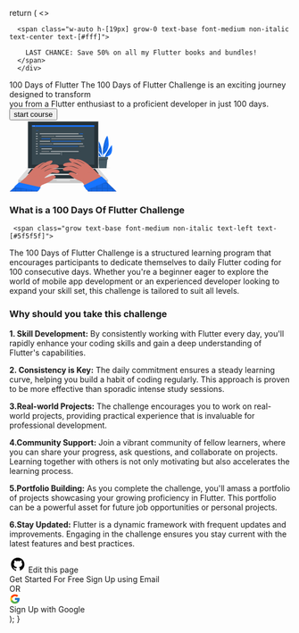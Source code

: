 
  return (
    <>
    <div class=" fixed top-[20] left-[0] w-[100%] h-[48px] flex flex-row justify-center items-center py-[20px px-[24px bg-[#1774ff] z-[1000]">
         
      <span class="w-auto h-[19px] grow-0 text-base font-medium non-italic text-center text-[#fff]">
        
        LAST CHANCE: Save 50% on all my Flutter books and bundles!
      </span>
      </div>
<div class=" w-[1156px] grow flex flex-row justify-start items-start gap-[20px] p-[0] mt-[20px]">
    
<div class="w-[803px] grow-0 flex flex-col justify-start items-stretch gap-[20px] p-[0]">
    
<div class="self-stretch grow-0 flex flex-col justify-start mt-[20px] gap-[20px] py-[20px] px-[24px] bg-[#f5f7f8]">
    
  <div class="self-stretch grow flex flex-row justify-between items-center p-[24px] rounded-xl bg-[#ecf0f9]">
    
<div class="grow flex flex-col justify-start items-start gap-[12px] p-[0]">

<span class=" grow-0 font-[roboto] text-[28px] font-semibold non-italic text-center text-[#000]">
100 Days of Flutter
</span>
<span class="self-stretch grow-0 text-base font-medium non-italic text-left text-[#2d2d2d]">
The 100 Days of Flutter Challenge is an exciting journey designed to transform <br />
you from a Flutter enthusiast to a proficient developer in just 100 days.
</span>
<button style={{ 
    flexGrow: '0', 
    display: 'flex', 
    flexDirection: 'row', 
    justifyContent: 'center', 
    alignItems: 'center', 
    gap: '0px', 
    padding: '8px 24px', 
    borderRadius: '8px',
    boxShadow: '0 2px 4px 0 rgba(23, 116, 255, 0.24)', 
    backgroundImage: 'linear-gradient(to bottom, #1774ff 0%, rgba(23, 116, 255, 0.8))'
    }}>
<div class="grow-0 text-sm font-medium non-italic text-left text-[#fff]">
start course
</div>
</button>
</div>
<div class="grow-0">

<svg width="192" height="128" viewBox="0 0 192 128" fill="none" xmlns="http://www.w3.org/2000/svg">
<path d="M9.43262 85.9421C65.1095 85.7713 127.563 85.7713 183.251 85.9421C127.574 86.1101 65.1205 86.1101 9.43262 85.9421Z" fill="#263238"/>
<path d="M183.383 45.0549C176.948 53.7706 170.238 63.8829 168.605 74.805C168.585 74.9703 168.85 75.0254 168.88 74.8601C169.62 71.8801 170.571 68.9565 171.726 66.1114C175.957 64.9462 180.108 63.9903 182.331 59.7922C184.595 55.4757 184.309 49.8479 183.876 45.1458C183.862 44.9006 183.521 44.8868 183.383 45.0549Z" fill="#1774FF"/>
<path d="M171.813 66.0345C174.705 59.5473 178.424 53.0353 183.131 47.7023C183.162 47.6665 183.211 47.7161 183.184 47.7519C180.096 51.5506 177.749 55.6881 175.471 59.8972C177.6 57.7348 179.936 55.7982 181.955 53.5036C181.994 53.4595 182.057 53.5257 182.018 53.5697C180.016 55.9745 177.826 58.5859 175.217 60.3654C174.516 61.6509 173.808 62.9456 173.093 64.2495C173.27 64.1503 173.449 64.0649 173.631 63.974C173.661 63.9603 173.688 64.0071 173.658 64.0236C173.46 64.1228 173.261 64.2302 173.055 64.3156C172.716 64.9299 172.383 65.5442 172.033 66.1557C171.934 66.2907 171.744 66.1722 171.813 66.0345Z" fill="#263238"/>
<path d="M173.955 63.77C175.686 62.7996 177.337 61.6943 178.894 60.4644C178.936 60.4314 178.996 60.4892 178.955 60.525C177.444 61.8336 175.786 62.9632 174.016 63.8912C173.947 63.9325 173.875 63.8168 173.955 63.77Z" fill="#263238"/>
<path d="M167.868 73.1854C167.882 73.3176 168.105 73.3176 168.102 73.1854C168.138 69.5878 168.102 65.9737 168.16 62.3569C169.083 60.4975 171.06 59.4673 172.438 57.977C173.427 56.8851 174.289 55.6836 175.005 54.396C176.705 51.3659 177.627 47.9281 177.98 44.4792C178.36 40.6227 176.9 27.9293 175.278 28.3701C174.438 28.5987 171.713 34.8903 170.992 36.9701C169.82 40.4001 168.962 43.9295 168.43 47.5149C167.113 55.9689 167.223 64.6763 167.868 73.1854Z" fill="#1774FF"/>
<path d="M167.843 57.6631L167.86 57.6465C168.056 53.0931 169.083 48.4956 170.042 44.0799C171.077 39.3226 172.287 34.8408 174.725 30.5987C174.734 30.5829 174.75 30.5716 174.768 30.5671C174.786 30.5626 174.805 30.5653 174.821 30.5746C174.837 30.5838 174.849 30.599 174.854 30.6169C174.859 30.6348 174.857 30.6539 174.848 30.6703C173.214 33.9697 171.95 37.4396 171.077 41.0168C171.243 40.7606 171.441 40.5182 171.612 40.2758C171.678 40.1793 171.838 40.2758 171.772 40.3667C171.552 40.7506 171.295 41.1122 171.006 41.4465C170.997 41.4551 170.985 41.4609 170.973 41.463C170.13 44.8622 169.527 48.3496 169.009 51.8122C169.047 51.7681 169.083 51.7185 169.122 51.6772C169.128 51.6725 169.135 51.67 169.143 51.6699C169.151 51.6699 169.158 51.6724 169.165 51.6771C169.171 51.6818 169.175 51.6883 169.178 51.6958C169.18 51.7033 169.179 51.7113 169.177 51.7185C169.111 51.8342 169.039 51.9472 168.97 52.0629C168.695 53.8231 168.466 55.5806 168.224 57.3242C171.358 54.644 174.039 51.4844 175.548 47.5921C175.549 47.5891 175.552 47.5866 175.554 47.5849C175.557 47.5831 175.56 47.5822 175.563 47.5822C175.567 47.5822 175.57 47.5831 175.572 47.5849C175.575 47.5866 175.577 47.5891 175.578 47.5921C174.099 51.6276 171.766 55.2169 168.174 57.6686L167.976 59.0734C167.962 59.1699 167.808 59.1451 167.808 59.0514C167.808 58.6355 167.83 58.225 167.846 57.8036C167.836 57.795 167.828 57.7843 167.822 57.7723C167.816 57.7603 167.813 57.7472 167.813 57.7339C167.813 57.7206 167.815 57.7074 167.821 57.6952C167.826 57.683 167.834 57.672 167.843 57.6631Z" fill="#263238"/>
<path d="M169.335 51.0626C171.731 47.4815 173.968 44.0135 175.723 40.0605C175.742 40.0165 175.819 40.0605 175.8 40.0936C174.324 44.0217 172.255 48.0022 169.464 51.1562C169.385 51.2196 169.272 51.137 169.335 51.0626Z" fill="#263238"/>
<path d="M172.504 39.1765C173.495 37.4218 174.542 35.7112 175.479 33.9207C175.503 33.8711 175.572 33.9207 175.55 33.962C174.786 35.8321 173.815 37.6115 172.658 39.2674C172.592 39.3583 172.446 39.2784 172.504 39.1765Z" fill="#263238"/>
<path d="M172.116 39.9424C172.119 39.9437 172.121 39.9459 172.123 39.9487C172.125 39.9514 172.126 39.9547 172.126 39.958C172.126 39.9613 172.125 39.9645 172.123 39.9673C172.121 39.9701 172.119 39.9722 172.116 39.9736C172.113 39.9722 172.11 39.9701 172.108 39.9673C172.106 39.9645 172.105 39.9613 172.105 39.958C172.105 39.9547 172.106 39.9514 172.108 39.9487C172.11 39.9459 172.113 39.9437 172.116 39.9424Z" fill="#263238"/>
<path d="M165.432 62.7781C165.384 65.1633 165.102 67.538 164.592 69.8686C164.628 70.1247 164.664 70.3809 164.702 70.6454C165.436 68.0705 165.862 65.4175 165.97 62.7423C165.991 62.7051 166.003 62.6628 166.003 62.6197C166.003 62.5766 165.991 62.5343 165.97 62.4971C166.08 58.9084 165.823 55.3178 165.201 51.7816C164.085 45.1704 161.65 38.821 157.039 33.8626C157.001 33.8302 156.956 33.8069 156.907 33.7945C156.859 33.7821 156.808 33.7809 156.759 33.7909C156.71 33.801 156.664 33.8221 156.624 33.8527C156.584 33.8832 156.552 33.9224 156.529 33.9673C154.667 38.6998 155.317 44.3495 156.904 49.071C157.767 51.6236 158.999 54.0365 160.559 56.2331C162.13 58.4671 164.146 60.3485 165.432 62.7781Z" fill="#1774FF"/>
<path d="M157.572 36.0774C161.944 43.1734 164.985 51.5833 165.357 59.9657C165.357 60.1144 165.115 60.153 165.082 60.0015C164.98 59.2467 164.864 58.5002 164.743 57.7592C162.936 56.0265 161.079 54.1975 159.784 52.0351C159.76 51.9965 159.815 51.9524 159.845 51.9855C161.418 53.7843 162.875 55.6271 164.663 57.2193C164.353 55.3645 163.979 53.54 163.542 51.7458C163.423 51.6108 163.31 51.4704 163.195 51.3381C163.12 51.25 163.244 51.1205 163.324 51.2087L163.429 51.3244C162.813 48.8624 162.05 46.4395 161.145 44.0686C160.043 42.7409 158.787 41.5894 157.977 39.9945C157.973 39.9868 157.972 39.9777 157.974 39.9692C157.976 39.9607 157.982 39.9534 157.99 39.9491C157.997 39.9447 158.007 39.9435 158.015 39.9458C158.024 39.9482 158.031 39.9538 158.035 39.9615C158.664 40.8891 159.339 41.7845 160.057 42.6445C160.352 42.9833 160.674 43.3001 160.98 43.6279C159.971 41.0569 158.774 38.5636 157.399 36.1683C157.387 36.1453 157.384 36.1184 157.392 36.0936C157.4 36.0688 157.417 36.0481 157.44 36.0361C157.463 36.024 157.49 36.0216 157.515 36.0294C157.54 36.0371 157.56 36.0544 157.572 36.0774Z" fill="#263238"/>
<path d="M158.455 44.8428C159.868 46.7463 161.485 48.5588 162.791 50.5256C162.83 50.5807 162.747 50.6386 162.7 50.5945C161.011 49.0133 159.585 46.8509 158.359 44.9007C158.315 44.8235 158.414 44.7739 158.455 44.8428Z" fill="#263238"/>
<path d="M162.999 50.9527L163.061 51.0145C163.103 51.0566 163.036 51.1211 162.994 51.079L162.932 51.0173C162.881 50.9752 162.949 50.9022 162.999 50.9527Z" fill="#263238"/>
<path d="M150.723 49.7157C151.073 53.3656 152.993 57.7262 155.335 60.5387C156.365 61.7614 157.639 62.7558 159.075 63.4586C160.695 64.2602 162.381 65.183 164.07 65.8414C164.865 67.8683 165.457 69.9694 165.835 72.1137C165.89 71.9319 165.943 71.7418 165.998 71.5627C164.921 62.3237 158.943 54.4234 151.293 49.3521C151.234 49.3134 151.164 49.2927 151.093 49.2925C151.022 49.2923 150.952 49.3125 150.892 49.3508C150.832 49.3891 150.784 49.4439 150.754 49.5085C150.724 49.5732 150.713 49.6451 150.723 49.7157Z" fill="#1774FF"/>
<path d="M153.357 52.4481C153.302 52.3985 153.377 52.3021 153.434 52.3462C157.489 55.3488 161.147 59.7286 163.183 64.3592C163.238 64.4859 163.065 64.5961 162.993 64.4694C162.638 63.8468 162.274 63.2408 161.891 62.6458C160.145 62.318 158.492 61.0894 157.208 59.9215C157.172 59.8912 157.225 59.8388 157.258 59.8691C157.925 60.4771 158.665 60.999 159.462 61.4228C160.175 61.7836 160.941 62.0122 161.682 62.3015C161.034 61.274 160.36 60.2878 159.657 59.332C157.776 58.6929 155.988 57.5387 154.423 56.3845C154.374 56.3487 154.423 56.2661 154.473 56.2991C156.051 57.2538 157.678 58.1237 159.349 58.905C158.283 57.4984 157.134 56.158 155.905 54.8915C155.313 54.5775 154.71 54.2634 154.134 53.9274C154.087 53.8998 154.134 53.8199 154.173 53.8392C154.651 54.0057 155.107 54.2296 155.531 54.5058C154.839 53.8089 154.126 53.1203 153.357 52.4481Z" fill="#263238"/>
<path d="M153.528 55.638C153.632 55.6996 153.73 55.7696 153.823 55.8474C153.85 55.8722 153.823 55.908 153.784 55.897C153.678 55.8462 153.576 55.7882 153.478 55.7234C153.426 55.6876 153.476 55.605 153.528 55.638Z" fill="#263238"/>
<path d="M159.159 68.8354H175.753L174.12 85.939H160.793L159.159 68.8354Z" fill="#455A64"/>
<path d="M159.473 72.119L159.159 68.8354H175.753L175.552 70.9538L159.473 72.119Z" fill="#37474F"/>
<path d="M176.877 65.8911H158.038V70.0561H176.877V65.8911Z" fill="#455A64"/>
<path d="M160.179 1.5752H32.498V86.9829H160.179V1.5752Z" fill="#DBDBDB"/>
<path d="M159.251 2.6167H33.4268V85.9419H159.251V2.6167Z" fill="#263238"/>
<path d="M176.805 106.822H15.8682V112.739H176.805V106.822Z" fill="#C7C7C7"/>
<path d="M15.8682 106.822L32.498 86.9829H160.176L176.805 106.822H15.8682Z" fill="#DBDBDB"/>
<path d="M160.17 95.9768H32.9854L39.5056 86.9829H153.65L160.17 95.9768Z" fill="#263238"/>
<path d="M157.892 92.8336H35.2637L35.5281 92.4673H157.628L157.892 92.8336Z" fill="#37474F"/>
<path d="M155.51 89.5503H37.6475L37.9119 89.1812H155.246L155.51 89.5503Z" fill="#37474F"/>
<path d="M76.6484 104.59L80.7694 98.2603H112.098L116.508 104.59H76.6484Z" fill="#263238"/>
<path d="M108.142 109.199H85.0163L84.4434 106.822H108.717L108.142 109.199Z" fill="#DBDBDB"/>
<path d="M152.234 8.94678H40.4424V79.7301H152.234V8.94678Z" fill="#37474F"/>
<path d="M152.234 8.94678H40.4424V11.6711H152.234V8.94678Z" fill="#1774FF"/>
<path d="M43.0039 10.3071C43.0039 10.409 42.9737 10.5086 42.9171 10.5933C42.8605 10.678 42.78 10.744 42.6859 10.783C42.5918 10.822 42.4882 10.8322 42.3883 10.8123C42.2883 10.7925 42.1965 10.7434 42.1245 10.6714C42.0525 10.5993 42.0034 10.5075 41.9835 10.4076C41.9637 10.3077 41.9739 10.2041 42.0128 10.11C42.0518 10.0159 42.1179 9.93541 42.2026 9.87881C42.2873 9.82221 42.3869 9.792 42.4888 9.792C42.5565 9.79163 42.6236 9.80471 42.6863 9.83047C42.749 9.85622 42.8059 9.89415 42.8538 9.94206C42.9017 9.98997 42.9396 10.0469 42.9654 10.1096C42.9912 10.1722 43.0042 10.2394 43.0039 10.3071Z" fill="#C7C7C7"/>
<path d="M45.1006 10.3071C45.1006 10.409 45.0703 10.5086 45.0137 10.5933C44.9571 10.678 44.8767 10.744 44.7826 10.783C44.6884 10.822 44.5849 10.8322 44.4849 10.8123C44.385 10.7925 44.2932 10.7434 44.2212 10.6714C44.1491 10.5993 44.1001 10.5075 44.0802 10.4076C44.0603 10.3077 44.0705 10.2041 44.1095 10.11C44.1485 10.0159 44.2145 9.93541 44.2992 9.87881C44.384 9.82221 44.4836 9.792 44.5854 9.792C44.6532 9.79163 44.7203 9.80471 44.783 9.83047C44.8457 9.85622 44.9026 9.89415 44.9505 9.94206C44.9984 9.98997 45.0363 10.0469 45.0621 10.1096C45.0878 10.1722 45.1009 10.2394 45.1006 10.3071Z" fill="white"/>
<path d="M47.2129 10.3071C47.2129 10.409 47.1826 10.5086 47.126 10.5933C47.0694 10.678 46.989 10.744 46.8949 10.783C46.8007 10.822 46.6972 10.8322 46.5972 10.8123C46.4973 10.7925 46.4055 10.7434 46.3335 10.6714C46.2615 10.5993 46.2124 10.5075 46.1925 10.4076C46.1726 10.3077 46.1828 10.2041 46.2218 10.11C46.2608 10.0159 46.3268 9.93541 46.4116 9.87881C46.4963 9.82221 46.5959 9.792 46.6977 9.792C46.7655 9.79163 46.8326 9.80471 46.8953 9.83047C46.958 9.85622 47.0149 9.89415 47.0628 9.94206C47.1107 9.98997 47.1486 10.0469 47.1744 10.1096C47.2001 10.1722 47.2132 10.2394 47.2129 10.3071Z" fill="#455A64"/>
<path d="M50.7308 23.772H47.585V24.7278H50.7308V23.772Z" fill="#EBEBEB"/>
<path d="M124.162 23.772H54.4424V24.7278H124.162V23.772Z" fill="#EBEBEB"/>
<path d="M132.071 23.772H126.096V24.7278H132.071V23.772Z" fill="#1774FF"/>
<path d="M50.7308 28.2925H47.585V29.2483H50.7308V28.2925Z" fill="#EBEBEB"/>
<path d="M81.184 28.2925H57.5078V29.2483H81.184V28.2925Z" fill="#A6A6A6"/>
<path d="M134.235 46.3794H125.279V47.3353H134.235V46.3794Z" fill="#A6A6A6"/>
<path d="M77.058 41.8564H54.4424V42.8123H77.058V41.8564Z" fill="#A6A6A6"/>
<path d="M73.3746 32.8154H57.5078V33.7713H73.3746V32.8154Z" fill="#1774FF"/>
<path d="M134.111 32.8154H75.1338V33.7713H134.111V32.8154Z" fill="#A6A6A6"/>
<path d="M123.234 46.3794H54.4424V47.3353H123.234V46.3794Z" fill="#1774FF"/>
<path d="M131.404 28.2925H82.6719V29.2483H131.404V28.2925Z" fill="#EBEBEB"/>
<path d="M50.7308 32.8154H47.585V33.7713H50.7308V32.8154Z" fill="#EBEBEB"/>
<path d="M50.7308 37.3359H47.585V38.2918H50.7308V37.3359Z" fill="#A6A6A6"/>
<path d="M73.0307 37.3359H54.4424V38.2918H73.0307V37.3359Z" fill="#EBEBEB"/>
<path d="M76.0961 50.8999H57.5078V51.8558H76.0961V50.8999Z" fill="#EBEBEB"/>
<path d="M124.185 55.4229H74.3174V56.3787H124.185V55.4229Z" fill="#EBEBEB"/>
<path d="M71.4794 55.4229H57.5078V56.3787H71.4794V55.4229Z" fill="#A6A6A6"/>
<path d="M132.067 41.8564H78.335V42.8123H132.067V41.8564Z" fill="#EBEBEB"/>
<path d="M128.629 37.3359H74.9189V38.2918H128.629V37.3359Z" fill="#1774FF"/>
<path d="M50.7308 41.8564H47.585V42.8123H50.7308V41.8564Z" fill="#EBEBEB"/>
<path d="M50.7308 46.3794H47.585V47.3353H50.7308V46.3794Z" fill="#EBEBEB"/>
<path d="M50.7308 50.8999H47.585V51.8558H50.7308V50.8999Z" fill="#A6A6A6"/>
<path d="M50.7308 55.4229H47.585V56.3787H50.7308V55.4229Z" fill="#EBEBEB"/>
<path d="M50.7308 59.5273H47.585V60.4832H50.7308V59.5273Z" fill="#EBEBEB"/>
<path d="M91.3216 59.5273H54.4424V60.4832H91.3216V59.5273Z" fill="#EBEBEB"/>
<path d="M48.8312 19.2546C48.8558 19.2787 48.8727 19.3096 48.8797 19.3433C48.8866 19.377 48.8834 19.4121 48.8704 19.444C48.8574 19.4759 48.8352 19.5032 48.8067 19.5225C48.7781 19.5417 48.7444 19.552 48.71 19.5521C48.663 19.5523 48.6176 19.5345 48.5833 19.5025L47.8037 18.7147C47.8037 18.7147 47.8037 18.7147 47.7899 18.6981C47.7888 18.6908 47.7888 18.6834 47.7899 18.6761C47.7899 18.6761 47.7899 18.6761 47.7899 18.6596V18.6403C47.7899 18.6403 47.7899 18.6403 47.7899 18.6238V18.6045C47.7899 18.6045 47.7899 18.5907 47.7899 18.5824C47.7894 18.5742 47.7894 18.5659 47.7899 18.5576C47.7938 18.55 47.7994 18.5433 47.8064 18.5384L48.586 17.7505C48.6193 17.7185 48.6638 17.7007 48.71 17.7007C48.7562 17.7007 48.8006 17.7185 48.8339 17.7505C48.8504 17.7667 48.8635 17.786 48.8725 17.8073C48.8814 17.8285 48.886 17.8514 48.886 17.8745C48.886 17.8976 48.8814 17.9204 48.8725 17.9417C48.8635 17.963 48.8504 17.9823 48.8339 17.9985L48.1783 18.6596L48.8312 19.2546Z" fill="#1774FF"/>
<path d="M49.5365 19.3428L50.2141 17.7286C50.2219 17.71 50.2333 17.6932 50.2477 17.6791C50.2621 17.665 50.2792 17.6539 50.2979 17.6464C50.3166 17.639 50.3366 17.6354 50.3568 17.6358C50.3769 17.6362 50.3968 17.6406 50.4152 17.6487C50.4334 17.6563 50.4498 17.6673 50.4637 17.6812C50.4775 17.6952 50.4885 17.7117 50.4959 17.7299C50.5033 17.7481 50.5071 17.7675 50.5069 17.7872C50.5068 17.8068 50.5028 17.8262 50.4951 17.8443L49.8147 19.4613C49.8028 19.4886 49.7831 19.5117 49.7581 19.5279C49.7332 19.5441 49.704 19.5525 49.6742 19.5522C49.6561 19.5561 49.6373 19.5561 49.6191 19.5522C49.599 19.5451 49.5806 19.5338 49.5652 19.519C49.5498 19.5042 49.5378 19.4863 49.5299 19.4664C49.5221 19.4466 49.5186 19.4252 49.5197 19.4039C49.5209 19.3826 49.5266 19.3618 49.5365 19.3428Z" fill="#1774FF"/>
<path d="M51.8329 18.6899L51.8136 18.7119L51.0313 19.4997C50.9979 19.5317 50.9535 19.5496 50.9073 19.5496C50.8611 19.5496 50.8167 19.5317 50.7834 19.4997C50.7669 19.4836 50.7538 19.4643 50.7448 19.443C50.7359 19.4217 50.7313 19.3989 50.7313 19.3758C50.7313 19.3527 50.7359 19.3298 50.7448 19.3086C50.7538 19.2873 50.7669 19.268 50.7834 19.2518L51.4362 18.5907L50.7806 17.9296C50.7641 17.9134 50.751 17.8942 50.7421 17.8729C50.7331 17.8516 50.7285 17.8287 50.7285 17.8056C50.7285 17.7826 50.7331 17.7597 50.7421 17.7384C50.751 17.7171 50.7641 17.6978 50.7806 17.6817C50.8139 17.6497 50.8584 17.6318 50.9046 17.6318C50.9508 17.6318 50.9952 17.6497 51.0285 17.6817L51.8081 18.4695L51.8274 18.4888C51.8324 18.4968 51.837 18.5051 51.8411 18.5136C51.8403 18.5218 51.8403 18.5301 51.8411 18.5384V18.5577V18.5797C51.8407 18.588 51.8407 18.5962 51.8411 18.6045L51.8329 18.6899Z" fill="#1774FF"/>
<path d="M93.7998 57.4253H93.3701V62.5847H93.7998V57.4253Z" fill="#EBEBEB"/>
<path d="M57.1623 116.973C57.1623 116.973 68.0074 112.153 69.7924 111.337C73.3734 109.704 79.7862 104.671 82.5299 102.9C84.1331 101.864 82.8521 98.3628 77.9764 98.9578C73.1007 99.5528 64.0104 104.302 63.2281 103.28C62.4457 102.258 75.073 94.6716 76.8443 94.06C78.6155 93.4485 84.4636 95.8285 87.9978 94.611C91.532 93.3934 89.6892 90.2531 86.8739 89.0714C83.1441 87.504 76.0399 86.504 73.4258 86.504C70.8116 86.504 62.768 92.3549 62.768 92.3549C62.768 92.3549 73.6158 88.088 74.9573 87.2974C76.2989 86.5068 82.7557 86.3828 86.8381 84.9201C90.9205 83.4574 88.254 79.2759 81.428 79.3365C77.4147 79.3328 73.4087 79.6812 69.4563 80.3777C67.5281 80.6697 55.8814 88.3827 55.8814 88.3827C55.8814 88.3827 58.1375 87.8951 59.052 87.5894C59.9666 87.2836 69.0514 81.5595 70.313 80.8928C75.0758 78.3723 78.4447 75.0007 76.9242 72.8741C75.8223 71.3287 69.4646 73.3038 66.3684 75.0778C62.2529 77.433 50.587 86.0688 50.587 86.0688L65.2086 76.1989C65.2086 76.1989 64.0269 75.2183 60.0988 76.0832C57.7766 76.5956 48.2538 82.2867 46.7415 83.4409C42.1688 86.9255 29.8721 101.922 29.8721 101.922L39.9293 114.827L57.1623 116.973Z" fill="#D3766A"/>
<path d="M51.2693 85.7246C54.7181 82.8432 57.5306 79.5955 64.8717 76.0833C64.8965 76.0833 64.8717 76.0089 64.8442 76.0145C59.6104 77.3532 54.6713 81.6091 51.1564 85.5703C51.0407 85.7163 51.1316 85.8375 51.2693 85.7246Z" fill="#263238"/>
<path d="M56.4129 88.3137C59.4678 86.4902 63.002 84.0413 66.6519 82.2535C68.4424 81.3748 69.2137 81.1957 71.7783 80.0746C71.8031 80.0746 71.7783 80.0085 71.7563 80.014C69.4341 80.6035 69.0512 80.5346 66.5583 81.4767C63.3133 82.7025 57.9886 86.6472 56.3082 88.1953C56.176 88.3165 56.2504 88.4074 56.4129 88.3137Z" fill="#263238"/>
<path d="M62.0575 92.0989C65.363 90.7656 69.3765 88.3718 72.7868 87.27C73.6407 86.9945 74.9464 86.8182 76.8995 86.8182C77.0042 86.8182 77.1336 86.7025 76.8857 86.6585C75.2329 86.3554 73.5939 86.383 72.5747 86.6585C69.2305 87.5923 63.87 90.6913 61.9748 91.9639C61.8261 92.0686 61.8839 92.1705 62.0575 92.0989Z" fill="#263238"/>
<path d="M57.1623 116.976L50.4217 127.736H0.672852L29.8611 101.922L54.7906 99.1699L57.1623 116.976Z" fill="#D3766A"/>
<path d="M50.4217 127.735L52.204 124.887L14.9805 115.081L0.672852 127.735H50.4217Z" fill="#1774FF"/>
<path opacity="0.1" d="M50.4217 127.735L52.204 124.887L14.9805 115.081L0.672852 127.735H50.4217Z" fill="black"/>
<path opacity="0.1" d="M0.995117 127.449L2.39448 126.209V127.733H0.995117V127.449Z" fill="black"/>
<path opacity="0.1" d="M50.0615 124.323V127.733H48.6621V123.954L50.0615 124.323Z" fill="black"/>
<path opacity="0.1" d="M40.5274 121.81L45.0836 123.011H40.5274V127.733H39.1281V123.011H30.9936V127.733H29.5942V123.011H21.4598V127.733H20.0604V123.011H11.9287V127.733H10.5293V123.011H6.01172L7.59564 121.612H10.5293V119.017L11.9287 117.78V121.612H20.0604V116.419L21.4598 116.789V121.612H29.5942V118.932L30.9936 119.298V121.612H39.1281V121.441L39.7726 121.612H40.5274V121.81Z" fill="black"/>
<path d="M8.4375 119.513L52.2033 126.474L56.2416 120.246L17.2248 111.596L8.4375 119.513Z" fill="#1774FF"/>
<path d="M131.166 111.293C131.166 111.293 121.282 106.39 119.428 105.751C115.715 104.467 110.018 99.1012 107.115 97.6027C105.421 96.7267 106.36 93.1181 111.272 93.2421C116.183 93.3661 121.632 97.4292 121.874 97.0215C122.538 95.9196 111.189 90.8152 109.371 90.3773C107.553 89.9393 101.873 91.4295 98.2366 90.5563C94.6005 89.6831 96.1348 86.383 98.8234 84.9341C102.385 83.0058 109.445 82.7799 112.046 82.5265C114.646 82.2731 123.216 87.3279 123.216 87.3279C123.216 87.3279 112.01 84.1242 110.597 83.4714C109.184 82.8185 102.746 83.3116 98.5424 82.2483C94.3388 81.185 96.5921 76.7666 103.391 76.1716C107.386 75.7856 111.408 75.7505 115.409 76.0669C117.368 76.1716 129.689 82.7304 129.689 82.7304C129.689 82.7304 127.397 82.4549 126.458 82.2455C125.519 82.0362 115.924 77.2046 114.613 76.6619C109.624 74.5931 105.95 71.563 107.266 69.307C108.225 67.6542 114.731 69.0177 117.982 70.4832C122.307 72.4335 134.747 79.9069 134.747 79.9069L118.177 71.1195C118.177 71.1195 118.941 69.5466 121.307 69.7753C129.761 70.6017 136.708 75.9071 138.325 76.9126C143.212 79.9427 156.894 93.6883 156.894 93.6883L148.338 106.822L131.166 111.293Z" fill="#D3766A"/>
<path d="M134.901 78.8326C131.075 76.5627 126.169 73.5464 118.533 70.7008C118.508 70.7008 118.517 70.6458 118.533 70.6513C123.748 71.811 130.869 75.1634 134.967 78.7306C135.113 78.8381 135.058 78.9207 134.901 78.8326Z" fill="#263238"/>
<path d="M129.155 82.6918C125.94 81.1739 122.186 79.0749 118.381 77.6452C116.514 76.9428 115.732 76.8381 113.071 75.9677C113.043 75.9677 113.057 75.9016 113.087 75.9071C115.456 76.2707 115.828 76.1632 118.401 76.8629C121.748 77.772 127.428 81.185 129.249 82.565C129.392 82.6725 129.326 82.7716 129.155 82.6918Z" fill="#263238"/>
<path d="M123.9 87.0057C120.489 85.992 116.258 83.9949 112.757 83.2291C111.881 83.0363 108.419 82.9013 106.474 83.0886C106.369 83.0886 106.231 82.9977 106.474 82.9288C108.099 82.4661 111.873 82.4165 112.914 82.601C116.33 83.2098 121.966 85.7799 123.974 86.8652C124.131 86.9506 124.081 87.0581 123.9 87.0057Z" fill="#263238"/>
<path d="M192 127.78L156.894 93.6885L134.816 94.6526L131.166 111.293L141.146 127.78H192Z" fill="#D3766A"/>
<path d="M141.146 127.779L135.19 117.943L165.844 102.379L191.999 127.779H141.146Z" fill="#1774FF"/>
<path opacity="0.1" d="M141.146 127.779L135.19 117.943L165.844 102.379L191.999 127.779H141.146Z" fill="black"/>
<path opacity="0.1" d="M167.455 103.944H162.772L165.526 102.544H166.028L167.174 103.646L167.455 103.944ZM175.829 112.078H146.693V112.103L143.985 113.48H177.27L176.691 112.929L175.829 112.078ZM185.646 121.612H137.41L138.258 123.011H187.087L186.225 122.185L185.646 121.612ZM185.646 121.612L184.82 120.816V127.782H186.219V122.174L185.646 121.612ZM175.829 112.078L175.278 111.555V127.782H176.677V112.907L175.829 112.078ZM166.028 102.544L165.857 102.379L165.752 102.415V127.774H167.155V103.657L166.028 102.544ZM156.241 107.26V127.782H157.64V106.547L156.241 107.26ZM146.745 112.078H146.699V127.779H148.098V111.389L146.745 112.078ZM137.159 116.943V121.196L137.41 121.612L138.258 123.011L138.559 123.51V116.232L137.159 116.943Z" fill="black"/>
<path d="M132.836 117.07L138.15 124.888L175.34 109.781L165.264 100.765L132.836 117.07Z" fill="#1774FF"/>
</svg>
</div>
</div>


   <h3> What is a 100 Days Of Flutter Challenge </h3>
     <div class="self-stretch grow-0 flex flex-row justify-center items-center gap-[10px] p-[16px] rounded-xl bg-[#fff]">

     <span class="grow text-base font-medium non-italic text-left text-[#5f5f5f]">

The 100 Days of Flutter Challenge is a structured learning program that encourages participants to dedicate themselves to daily Flutter coding for 100 consecutive days. Whether you're a beginner eager to explore the world of mobile app development or an experienced developer looking to expand your skill set, this challenge is tailored to suit all levels.
</span>
</div>

<h3> Why should you take this challenge </h3>
<div class=" self-stretch grow-0 flex flex-col justify-center items-stretch gap-[10px] p-[16px] rounded-xl bg-[#fff]">

  <p class="mt-[0px]"><b>1. Skill Development:</b> By consistently working with Flutter every day, you&apos;ll rapidly enhance your coding skills and gain a deep understanding of Flutter's capabilities.</p>
  <p class="mt-[0px]"><b>2. Consistency is Key:</b> The daily commitment ensures a steady learning curve, helping you build a habit of coding regularly. This approach is proven to be more effective than sporadic intense study sessions.</p>
  <p class="mt-[0px]"><b>3.Real-world Projects:</b> The challenge encourages you to work on real-world projects, providing practical experience that is invaluable for professional development.</p>
  <p class="mt-[0px]"><b>4.Community Support:</b> Join a vibrant community of fellow learners, where you can share your progress, ask questions, and collaborate on projects. Learning together with others is not only motivating but also accelerates the learning process.</p>
  <p class="mt-[0px]"><b>5.Portfolio Building:</b> As you complete the challenge, you'll amass a portfolio of projects showcasing your growing proficiency in Flutter. This portfolio can be a powerful asset for future job opportunities or personal projects.</p>
  <p class="mt-[0px]"><b>6.Stay Updated:</b> Flutter is a dynamic framework with frequent updates and improvements. Engaging in the challenge ensures you stay current with the latest features and best practices.</p>
</div>


</div>
<div class="flex items-center gap-[8px] mt-[8px]">
                <span>
<svg xmlns="http://www.w3.org/2000/svg" x="0px" y="0px" width="30" height="30" viewBox="0 0 30 30">
                        <path d="M15,3C8.373,3,3,8.373,3,15c0,5.623,3.872,10.328,9.092,11.63C12.036,26.468,12,26.28,12,26.047v-2.051 c-0.487,0-1.303,0-1.508,0c-0.821,0-1.551-0.353-1.905-1.009c-0.393-0.729-0.461-1.844-1.435-2.526 c-0.289-0.227-0.069-0.486,0.264-0.451c0.615,0.174,1.125,0.596,1.605,1.222c0.478,0.627,0.703,0.769,1.596,0.769 c0.433,0,1.081-0.025,1.691-0.121c0.328-0.833,0.895-1.6,1.588-1.962c-3.996-0.411-5.903-2.399-5.903-5.098 c0-1.162,0.495-2.286,1.336-3.233C9.053,10.647,8.706,8.73,9.435,8c1.798,0,2.885,1.166,3.146,1.481C13.477,9.174,14.461,9,15.495,9 c1.036,0,2.024,0.174,2.922,0.483C18.675,9.17,19.763,8,21.565,8c0.732,0.731,0.381,2.656,0.102,3.594 c0.836,0.945,1.328,2.066,1.328,3.226c0,2.697-1.904,4.684-5.894,5.097C18.199,20.49,19,22.1,19,23.313v2.734 c0,0.104-0.023,0.179-0.035,0.268C23.641,24.676,27,20.236,27,15C27,8.373,21.627,3,15,3z"></path>
</svg>
 </span>
 <span>Edit this page</span>
 </div>
</div>
        
<div class="mt-[20px] grow-0 flex flex-col justify-start items-center gap-[24px] p-[24px] rounded-xl bg-[#171717] ">
 <span class="self-stretch grow-0 text-xl font-medium text-left text-[#fff]">
                Get Started For Free
 </span>
<span class="grow text-sm font-medium non-italic text-center text-[#1774ff]">
                Sign Up using Email
  </span>

<div class="h-[1px] grow bg-[#484848]">
 <div class="grow-0 font-[roboto] text-xs font-medium non-italic text-left text-[#fff]">
                    OR
</div>
<div class="h-[1px] grow bg-[#484848]"></div>
</div>
<div class="self-stretch grow-0 flex flex-row justify-start items-center gap-[22px] py-[10px] px-[16px] rounded-lg bg-[#fff]"  >
                <svg xmlns="http://www.w3.org/2000/svg" x="0px" y="0px" width="20" height="20" viewBox="0 0 48 48">
                    <path fill="#FFC107" d="M43.611,20.083H42V20H24v8h11.303c-1.649,4.657-6.08,8-11.303,8c-6.627,0-12-5.373-12-12c0-6.627,5.373-12,12-12c3.059,0,5.842,1.154,7.961,3.039l5.657-5.657C34.046,6.053,29.268,4,24,4C12.955,4,4,12.955,4,24c0,11.045,8.955,20,20,20c11.045,0,20-8.955,20-20C44,22.659,43.862,21.35,43.611,20.083z"></path>
                    <path fill="#FF3D00" d="M6.306,14.691l6.571,4.819C14.655,15.108,18.961,12,24,12c3.059,0,5.842,1.154,7.961,3.039l5.657-5.657C34.046,6.053,29.268,4,24,4C16.318,4,9.656,8.337,6.306,14.691z"></path>
                    <path fill="#4CAF50" d="M24,44c5.166,0,9.86-1.977,13.409-5.192l-6.19-5.238C29.211,35.091,26.715,36,24,36c-5.202,0-9.619-3.317-11.283-7.946l-6.522,5.025C9.505,39.556,16.227,44,24,44z"></path>
                    <path fill="#1976D2" d="M43.611,20.083H42V20H24v8h11.303c-0.792,2.237-2.231,4.166-4.087,5.571c0.001-0.001,0.002-0.001,0.003-0.002l6.19,5.238C36.971,39.205,44,34,44,24C44,22.659,43.862,21.35,43.611,20.083z"></path>
                </svg>
 <div class="grow-0 text-sm font-medium non-italic text-left text-[#171717]">
                    Sign Up with Google

</div>
</div>
</div>
</div>
</>
  );
}